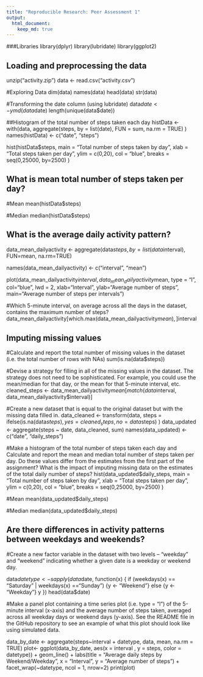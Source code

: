 ```yaml
---
title: "Reproducible Research: Peer Assessment 1"
output: 
  html_document:
    keep_md: true
---
```


###Libraries
library(dplyr)
library(lubridate)
library(ggplot2)

## Loading and preprocessing the data
unzip("activity.zip")
data <- read.csv("activity.csv")

#Exploring Data
dim(data)
names(data)
head(data)
str(data)

#Transforming the date column (using lubridate)
data$date<-ymd(data$date)
length(unique(data$date))

##Histogram of the total number of steps taken each day
histData <- with(data,
                aggregate(steps, by = list(date),
                FUN = sum,
                na.rm = TRUE)
                )
names(histData) <- c("date", "steps")

hist(histData$steps,
        main = "Total number of steps taken by day",
        xlab = "Total steps taken per day",
        ylim = c(0,20),
        col = "blue",
        breaks = seq(0,25000, by=2500)
        )

## What is mean total number of steps taken per day?
#Mean
mean(histData$steps)

#Median
median(histData$steps)

## What is the average daily activity pattern?
data_mean_dailyactivity <- aggregate(data$steps,
                                by=list(data$interval),
                                FUN=mean,
                                na.rm=TRUE)
                                
names(data_mean_dailyactivity) <- c("interval", "mean")

plot(data_mean_dailyactivity$interval,
        data_mean_dailyactivity$mean,
        type = "l",
        col="blue",
        lwd = 2,
        xlab="Interval",
        ylab="Average number of steps",
        main="Average number of steps per intervals")

#Which 5-minute interval, on average across all the days in the dataset, contains the maximum number of steps?
data_mean_dailyactivity[which.max(data_mean_dailyactivity$mean), ]$interval

## Imputing missing values
#Calculate and report the total number of missing values in the dataset (i.e. the total number of rows with NAs)
sum(is.na(data$steps))

#Devise a strategy for filling in all of the missing values in the dataset. The strategy does not need to be sophisticated. For example, you could use the mean/median for that day, or the mean for that 5-minute interval, etc.
cleaned_steps <- data_mean_dailyactivity$mean[match(data$interval, data_mean_dailyactivity$interval)]

#Create a new dataset that is equal to the original dataset but with the missing data filled in.
data_cleaned <- transform(data,
                        steps = ifelse(is.na(data$steps),
                                yes = cleaned_steps, no = data$steps)
                                )
data_updated <- aggregate(steps ~ date, data_cleaned, sum)
names(data_updated) <- c("date", "daily_steps")

#Make a histogram of the total number of steps taken each day and Calculate and report the mean and median total number of steps taken per day. Do these values differ from the estimates from the first part of the assignment? What is the impact of imputing missing data on the estimates of the total daily number of steps?
hist(data_updated$daily_steps,
        main = "Total number of steps taken by day",
        xlab = "Total steps taken per day",
        ylim = c(0,20),
        col = "blue",
        breaks = seq(0,25000, by=2500)
        )
        
#Mean
mean(data_updated$daily_steps)

#Median
median(data_updated$daily_steps)

## Are there differences in activity patterns between weekdays and weekends?
#Create a new factor variable in the dataset with two levels – “weekday” and “weekend” indicating whether a given date is a weekday or weekend day.

data$datetype <- sapply(data$date, function(x) {
        if (weekdays(x) == "Saturday" | weekdays(x) =="Sunday") 
                {y <- "Weekend"} else 
                {y <- "Weekday"}
                y
        })
head(data$date)

#Make a panel plot containing a time series plot (i.e. type = “l”) of the 5-minute interval (x-axis) and the average number of steps taken, averaged across all weekday days or weekend days (y-axis). See the README file in the GitHub repository to see an example of what this plot should look like using simulated data.

data_by_date <- aggregate(steps~interval + datetype, data, mean, na.rm = TRUE)
plot<- ggplot(data_by_date, aes(x = interval , y = steps, color = datetype)) +
       geom_line() +
       labs(title = "Average daily steps by Weekend/Weekday", x = "Interval", y = "Average number of steps") +
       facet_wrap(~datetype, ncol = 1, nrow=2)
print(plot)
